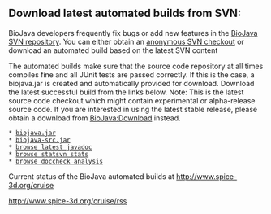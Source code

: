 == Download latest automated builds from SVN: ==

BioJava developers frequently fix bugs or add new features in the [[CVS_to_SVN_Migration|BioJava SVN repository]]. You can either obtain an [[CVS_to_SVN_Migration|anonymous SVN checkout]] or download an automated build based on the latest SVN content

The automated builds make sure that the source code repository at all times compiles fine and all JUnit tests are passed correctly.  If this is the case, a biojava.jar is created and automatically provided for download. Download the latest successful build from the links below. Note: This is the latest source code checkout which might contain experimental or alpha-release source code. If you are interested in using the latest stable release, please obtain a download from [[BioJava:Download]] instead.

 * [http://www.spice-3d.org/public-files/share/biojava/biojava.jar biojava.jar]
 * [http://www.spice-3d.org/public-files/share/biojava/biojava-src.jar biojava-src.jar]
 * [http://www.spice-3d.org/public-files/javadoc/biojava/ browse latest javadoc]
 * [http://www.spice-3d.org/statsvn/stats/ browse statsvn stats]
 * [http://www.spice-3d.org/doccheck/biojava-svn/biojava/ browse doccheck analysis]

Current status of the BioJava automated builds at
[http://www.spice-3d.org/cruise http://www.spice-3d.org/cruise]

<table>
<rss>http://www.spice-3d.org/cruise/rss</rss>
</table>